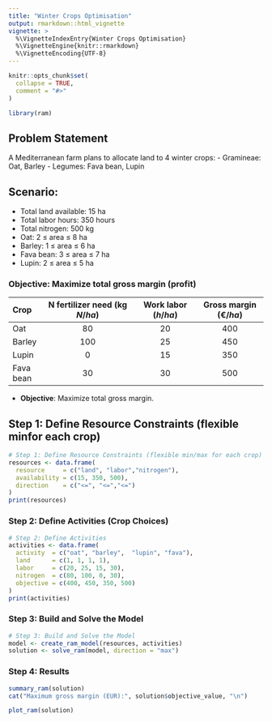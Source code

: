 ```yaml
---
title: "Winter Crops Optimisation"
output: rmarkdown::html_vignette
vignette: >
  %\VignetteIndexEntry{Winter Crops Optimisation}
  %\VignetteEngine{knitr::rmarkdown}
  %\VignetteEncoding{UTF-8}
---
```


```r
knitr::opts_chunk$set(
  collapse = TRUE,
  comment = "#>"
)
```

```r
library(ram)
```

## Problem Statement

A Mediterranean farm plans to allocate land to 4 winter crops:
- Gramineae: Oat, Barley
- Legumes: Fava bean, Lupin

## Scenario:

- Total land available: 15 ha
- Total labor hours: 350 hours
- Total nitrogen: 500 kg
- Oat: 2 ≤ area ≤ 8 ha
- Barley: 1 ≤ area ≤ 6 ha
- Fava bean: 3 ≤ area ≤ 7 ha
- Lupin: 2 ≤ area ≤ 5 ha

### Objective: Maximize total gross margin (profit)

| Crop      | N fertilizer need (kg $N/ha$) | Work labor ($h/ha$) | Gross margin ($€/ha$) |
| :-------- | :-------------------------: | :----------------: | :-----------------: |
| Oat       |              80             |         20         |         400         |
| Barley    |             100             |         25         |         450         |
| Lupin     |              0              |         15         |         350         |
| Fava bean |              30             |         30         |         500         |


- **Objective**: Maximize total gross margin.

## Step 1: Define Resource Constraints (flexible min\max for each crop)

```r
# Step 1: Define Resource Constraints (flexible min/max for each crop)
resources <- data.frame(
  resource     = c("land", "labor","nitrogen"),
  availability = c(15, 350, 500),
  direction    = c("<=", "<=","<=")
)
print(resources)
```

### Step 2: Define Activities (Crop Choices)

```r
# Step 2: Define Activities 
activities <- data.frame(
  activity  = c("oat", "barley",  "lupin", "fava"),
  land      = c(1, 1, 1, 1),
  labor     = c(20, 25, 15, 30),
  nitrogen  = c(80, 100, 0, 30),
  objective = c(400, 450, 350, 500)
)
print(activities)
```

### Step 3: Build and Solve the Model

```r
# Step 3: Build and Solve the Model
model <- create_ram_model(resources, activities)
solution <- solve_ram(model, direction = "max")
```

### Step 4: Results

```r
summary_ram(solution)
cat("Maximum gross margin (EUR):", solution$objective_value, "\n")
```


```r
plot_ram(solution)
```


